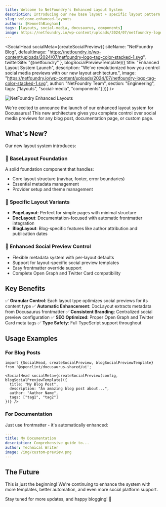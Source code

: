 ---
title: Welcome to NetFoundry's Enhanced Layout System
description: Introducing our new base layout + specific layout pattern for better social media integration
slug: welcome-enhanced-layouts
authors: [KennethBingham]
tags: [layouts, social-media, docusaurus, components]
image: https://netfoundry.io/wp-content/uploads/2024/07/netfoundry-logo-tag-color-stacked-1.svg
---


<SocialHead socialMeta={createSocialPreview({
  siteName: "NetFoundry Blog",
  defaultImage: "https://netfoundry.io/wp-content/uploads/2024/07/netfoundry-logo-tag-color-stacked-1.svg",
  twitterSite: "@netfoundry"
}, blogSocialPreviewTemplate)({
  title: "Enhanced Layout System Launch",
  description: "We've revolutionized how you control social media previews with our new layout architecture.",
  image: "https://netfoundry.io/wp-content/uploads/2024/07/netfoundry-logo-tag-color-stacked-1.svg",
  author: "NetFoundry Team",
  section: "Engineering",
  tags: ["layouts", "social-media", "components"]
})} />

![NetFoundry Enhanced Layouts](https://netfoundry.io/wp-content/uploads/2024/07/netfoundry-logo-tag-color-stacked-1.svg)

We're excited to announce the launch of our enhanced layout system for Docusaurus! This new architecture gives you complete control over social media previews for any blog post, documentation page, or custom page.

<!--truncate-->

## What's New?

Our new layout system introduces:

### 🎯 **BaseLayout Foundation**
A solid foundation component that handles:
- Core layout structure (navbar, footer, error boundaries)
- Essential metadata management
- Provider setup and theme management

### 🎨 **Specific Layout Variants**
- **PageLayout**: Perfect for simple pages with minimal structure
- **DocLayout**: Documentation-focused with automatic frontmatter integration
- **BlogLayout**: Blog-specific features like author attribution and publication dates

### 📱 **Enhanced Social Preview Control**
- Flexible metadata system with per-layout defaults
- Support for layout-specific social preview templates
- Easy frontmatter override support
- Complete Open Graph and Twitter Card compatibility

## Key Benefits

✅ **Granular Control**: Each layout type optimizes social previews for its content type
✅ **Automatic Enhancement**: DocLayout extracts metadata from Docusaurus frontmatter
✅ **Consistent Branding**: Centralized social preview configuration
✅ **SEO Optimized**: Proper Open Graph and Twitter Card meta tags
✅ **Type Safety**: Full TypeScript support throughout

## Usage Examples

### For Blog Posts
```tsx
import {SocialHead, createSocialPreview, blogSocialPreviewTemplate} from '@openclint/docusaurus-shared/ui';

<SocialHead socialMeta={createSocialPreview(config, blogSocialPreviewTemplate)({
  title: "My Blog Post",
  description: "An amazing blog post about...",
  author: "Author Name",
  tags: ["tag1", "tag2"]
})} />
```

### For Documentation
Just use frontmatter - it's automatically enhanced:
```yaml
---
title: My Documentation
description: Comprehensive guide to...
author: Technical Writer
image: /img/custom-preview.png
---
```

## The Future

This is just the beginning! We're continuing to enhance the system with more templates, better automation, and even more social platform support.

Stay tuned for more updates, and happy blogging! 🚀